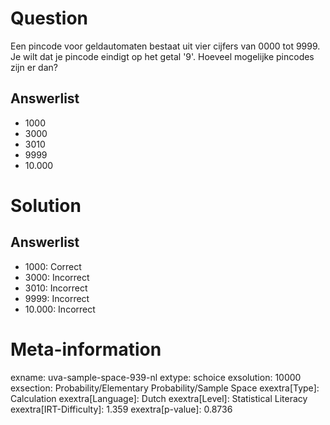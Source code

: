 Question
========

Een pincode voor geldautomaten bestaat uit vier cijfers van 0000 tot
9999. Je wilt dat je pincode eindigt op het getal \'9\'. Hoeveel
mogelijke pincodes zijn er dan?

Answerlist
----------

* 1000
* 3000
* 3010
* 9999
* 10.000

Solution
========

Answerlist
----------

* 1000: Correct
* 3000: Incorrect
* 3010: Incorrect
* 9999: Incorrect
* 10.000: Incorrect

Meta-information
================
exname: uva-sample-space-939-nl
extype: schoice
exsolution: 10000
exsection: Probability/Elementary Probability/Sample Space
exextra[Type]: Calculation
exextra[Language]: Dutch
exextra[Level]: Statistical Literacy
exextra[IRT-Difficulty]: 1.359
exextra[p-value]: 0.8736
